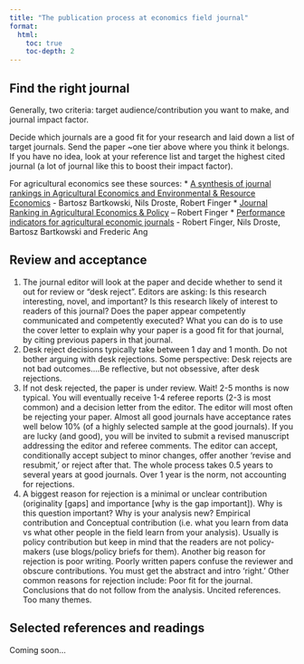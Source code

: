 ```yaml
---
title: "The publication process at economics field journal"
format: 
  html:
    toc: true
    toc-depth: 2
---
```


## Find the right journal 

Generally, two criteria: target audience/contribution you want to make, and journal impact factor. <br>

Decide which journals are a good fit for your research and laid down a list of target journals. Send the paper ~one tier above where you think it belongs. If you have no idea, look at your reference list and target the highest cited journal (a lot of journal like this to boost their impact factor). <br>

For agricultural economics see these sources:
* [A synthesis of journal rankings in Agricultural Economics and Environmental & Resource Economics](https://agrarpolitik-blog.com/2019/01/18/a-synthesis-of-journal-rankings-in-agricultural-economics-and-environmental-resource-economics/) - Bartosz Bartkowski, Nils Droste, Robert Finger
* [Journal Ranking in Agricultural Economics & Policy](https://agrarpolitik-blog.com/2017/06/04/journal-ranking-in-agricultural-economics-policy/) – Robert Finger 
* [Performance indicators for agricultural economic journals](https://weblog.wur.eu/economics/performance-indicators-for-agricultural-economic-journals/) - Robert Finger, Nils Droste, Bartosz Bartkowski and Frederic Ang

## Review and acceptance 

1. The journal editor will look at the paper and decide whether to send it out for review or “desk reject”. Editors are asking: Is this research interesting, novel, and important? Is this research likely of interest to readers of this journal? Does the paper appear competently communicated and competently executed? What you can do is to use the cover letter to explain why your paper is a good fit for that journal, by citing previous papers in that journal.
2. Desk reject decisions typically take between 1 day and 1 month. Do not bother arguing with desk rejections. Some perspective: Desk rejects are not bad outcomes….Be reflective, but not obsessive, after desk rejections.
3. If not desk rejected, the paper is under review. Wait! 2-5 months is now typical. You will eventually receive 1-4 referee reports (2-3 is most common) and a decision letter from the editor. The editor will most often be rejecting your paper. Almost all good journals have acceptance rates well below 10% (of a highly selected sample at the good journals). If you are lucky (and good), you will be invited to submit a revised manuscript addressing the editor and referee comments. The editor can accept, conditionally accept subject to minor changes, offer another ‘revise and resubmit,’ or reject after that. The whole process takes 0.5 years to several years at good journals. Over 1 year is the norm, not accounting for rejections.
4. A biggest reason for rejection is a minimal or unclear contribution (originality [gaps] and importance [why is the gap important]). Why is this question important? Why is your analysis new? Empirical contribution and Conceptual contribution (i.e. what you learn from data vs what other people in the field learn from your analysis). Usually is policy contribution but keep in mind that the readers are not policy-makers (use blogs/policy briefs for them). Another big reason for rejection is poor writing. Poorly written papers confuse the reviewer and obscure contributions. You must get the abstract and intro ‘right.’  Other common reasons for rejection include: Poor fit for the journal. Conclusions that do not follow from the analysis. Uncited references. Too many themes.

## Selected references and readings

Coming soon...